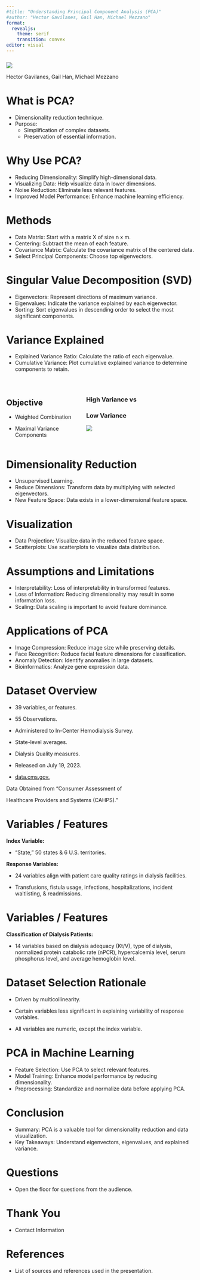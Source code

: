 ---
#title: "Understanding Principal Component Analysis (PCA)"
#author: "Hector Gavilanes, Gail Han, Michael Mezzano"
format:
  revealjs: 
    theme: serif
    transition: convex
editor: visual
---

### 

![](images/01-Preface.jpg){fig-align="center"}

::: footer
Hector Gavilanes, Gail Han, Michael Mezzano
:::

# What is PCA?

-   Dimensionality reduction technique.
-   Purpose:
    -   Simplification of complex datasets.
    -   Preservation of essential information.

# Why Use PCA?

-   Reducing Dimensionality: Simplify high-dimensional data.
-   Visualizing Data: Help visualize data in lower dimensions.
-   Noise Reduction: Eliminate less relevant features.
-   Improved Model Performance: Enhance machine learning efficiency.

# Methods

-   Data Matrix: Start with a matrix X of size n x m.
-   Centering: Subtract the mean of each feature.
-   Covariance Matrix: Calculate the covariance matrix of the centered data.
-   Select Principal Components: Choose top eigenvectors.

# Singular Value Decomposition (SVD)

-   Eigenvectors: Represent directions of maximum variance.
-   Eigenvalues: Indicate the variance explained by each eigenvector.
-   Sorting: Sort eigenvalues in descending order to select the most significant components.

# Variance Explained

-   Explained Variance Ratio: Calculate the ratio of each eigenvalue.
-   Cumulative Variance: Plot cumulative explained variance to determine components to retain.

# 

::: columns
::: {.column width="40%"}
## Objective

-   Weighted Combination

-   Maximal Variance Components
:::

::: {.column width="60%"}
### High Variance vs

### Low Variance

![](images/01-Preface.jpg){width="Infinity"}
:::
:::

# Dimensionality Reduction

-   Unsupervised Learning.
-   Reduce Dimensions: Transform data by multiplying with selected eigenvectors.
-   New Feature Space: Data exists in a lower-dimensional feature space.

# Visualization

-   Data Projection: Visualize data in the reduced feature space.
-   Scatterplots: Use scatterplots to visualize data distribution.

# Assumptions and Limitations

-   Interpretability: Loss of interpretability in transformed features.
-   Loss of Information: Reducing dimensionality may result in some information loss.
-   Scaling: Data scaling is important to avoid feature dominance.

# Applications of PCA

-   Image Compression: Reduce image size while preserving details.
-   Face Recognition: Reduce facial feature dimensions for classification.
-   Anomaly Detection: Identify anomalies in large datasets.
-   Bioinformatics: Analyze gene expression data.

# Dataset Overview

-   39 variables, or features.

-   55 Observations.

-   Administered to In-Center Hemodialysis Survey.

-   State-level averages.

-   Dialysis Quality measures.

-   Released on July 19, 2023.

-   [data.cms.gov.](https://data.cms.gov/provider-data/dataset/2fpu-cgbb)

::: footer
<div>

Data Obtained from "Consumer Assessment of

Healthcare Providers and Systems (CAHPS)."

</div>
:::

# Variables / Features

**Index Variable:**

-   "State," 50 states & 6 U.S. territories.

**Response Variables:**

-   24 variables align with patient care quality ratings in dialysis facilities.

-   Transfusions, fistula usage, infections, hospitalizations, incident waitlisting, & readmissions.

# Variables / Features

**Classification of Dialysis Patients:**

-   14 variables based on dialysis adequacy (Kt/V), type of dialysis, normalized protein catabolic rate (nPCR), hypercalcemia level, serum phosphorus level, and average hemoglobin level.

# Dataset Selection Rationale

-   Driven by multicollinearity.

-   Certain variables less significant in explaining variability of response variables.

-   All variables are numeric, except the index variable.

# PCA in Machine Learning

-   Feature Selection: Use PCA to select relevant features.
-   Model Training: Enhance model performance by reducing dimensionality.
-   Preprocessing: Standardize and normalize data before applying PCA.

# Conclusion

-   Summary: PCA is a valuable tool for dimensionality reduction and data visualization.
-   Key Takeaways: Understand eigenvectors, eigenvalues, and explained variance.

# Questions

-   Open the floor for questions from the audience.

# Thank You

-   Contact Information

# References

-   List of sources and references used in the presentation.
